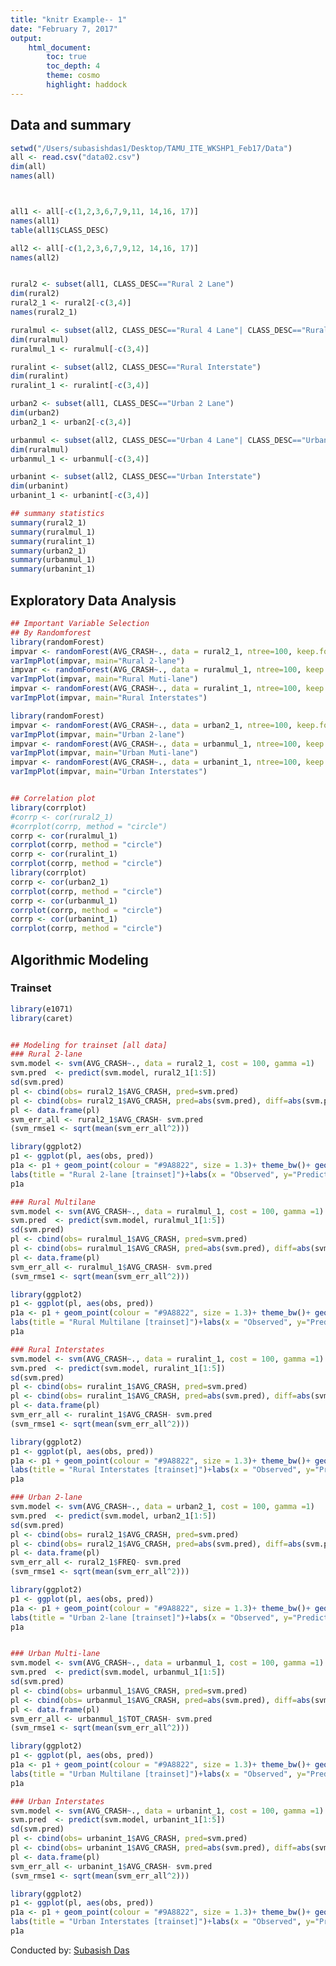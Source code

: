 ```yaml
---
title: "knitr Example-- 1"
date: "February 7, 2017"
output:
    html_document:
        toc: true
        toc_depth: 4
        theme: cosmo
        highlight: haddock
---
```



## Data and summary
```r
setwd("/Users/subasishdas1/Desktop/TAMU_ITE_WKSHP1_Feb17/Data")
all <- read.csv("data02.csv") 
dim(all)
names(all)



all1 <- all[-c(1,2,3,6,7,9,11, 14,16, 17)]
names(all1)
table(all1$CLASS_DESC)

all2 <- all[-c(1,2,3,6,7,9,12, 14,16, 17)]
names(all2)


rural2 <- subset(all1, CLASS_DESC=="Rural 2 Lane")
dim(rural2)
rural2_1 <- rural2[-c(3,4)]
names(rural2_1)

ruralmul <- subset(all2, CLASS_DESC=="Rural 4 Lane"| CLASS_DESC=="Rural 4 Lane Divided")
dim(ruralmul)
ruralmul_1 <- ruralmul[-c(3,4)]

ruralint <- subset(all2, CLASS_DESC=="Rural Interstate")
dim(ruralint)
ruralint_1 <- ruralint[-c(3,4)]

urban2 <- subset(all1, CLASS_DESC=="Urban 2 Lane")
dim(urban2)
urban2_1 <- urban2[-c(3,4)]

urbanmul <- subset(all2, CLASS_DESC=="Urban 4 Lane"| CLASS_DESC=="Urban 4 Lane Divided")
dim(ruralmul)
urbanmul_1 <- urbanmul[-c(3,4)]

urbanint <- subset(all2, CLASS_DESC=="Urban Interstate")
dim(urbanint)
urbanint_1 <- urbanint[-c(3,4)]

## summany statistics
summary(rural2_1)
summary(ruralmul_1)
summary(ruralint_1)
summary(urban2_1)
summary(urbanmul_1)
summary(urbanint_1)

```


## Exploratory Data Analysis
```r
## Important Variable Selection
## By Randomforest
library(randomForest)
impvar <- randomForest(AVG_CRASH~., data = rural2_1, ntree=100, keep.forest=FALSE, importance=TRUE)
varImpPlot(impvar, main="Rural 2-lane")
impvar <- randomForest(AVG_CRASH~., data = ruralmul_1, ntree=100, keep.forest=FALSE, importance=TRUE)
varImpPlot(impvar, main="Rural Muti-lane")
impvar <- randomForest(AVG_CRASH~., data = ruralint_1, ntree=100, keep.forest=FALSE, importance=TRUE)
varImpPlot(impvar, main="Rural Interstates")

library(randomForest)
impvar <- randomForest(AVG_CRASH~., data = urban2_1, ntree=100, keep.forest=FALSE, importance=TRUE)
varImpPlot(impvar, main="Urban 2-lane")
impvar <- randomForest(AVG_CRASH~., data = urbanmul_1, ntree=100, keep.forest=FALSE, importance=TRUE)
varImpPlot(impvar, main="Urban Muti-lane")
impvar <- randomForest(AVG_CRASH~., data = urbanint_1, ntree=100, keep.forest=FALSE, importance=TRUE)
varImpPlot(impvar, main="Urban Interstates")


## Correlation plot
library(corrplot)
#corrp <- cor(rural2_1)
#corrplot(corrp, method = "circle")
corrp <- cor(ruralmul_1)
corrplot(corrp, method = "circle")
corrp <- cor(ruralint_1)
corrplot(corrp, method = "circle")
library(corrplot)
corrp <- cor(urban2_1)
corrplot(corrp, method = "circle")
corrp <- cor(urbanmul_1)
corrplot(corrp, method = "circle")
corrp <- cor(urbanint_1)
corrplot(corrp, method = "circle")
```



## Algorithmic Modeling
### Trainset
```r
library(e1071)
library(caret)


## Modeling for trainset [all data]
### Rural 2-lane
svm.model <- svm(AVG_CRASH~., data = rural2_1, cost = 100, gamma =1)
svm.pred  <- predict(svm.model, rural2_1[1:5])
sd(svm.pred)
pl <- cbind(obs= rural2_1$AVG_CRASH, pred=svm.pred)
pl <- cbind(obs= rural2_1$AVG_CRASH, pred=abs(svm.pred), diff=abs(svm.pred)-rural2_1$AVG_CRASH)
pl <- data.frame(pl)
svm_err_all <- rural2_1$AVG_CRASH- svm.pred
(svm_rmse1 <- sqrt(mean(svm_err_all^2)))

library(ggplot2)
p1 <- ggplot(pl, aes(obs, pred))
p1a <- p1 + geom_point(colour = "#9A8822", size = 1.3)+ theme_bw()+ geom_abline(slope=1,size = 0.6)+ geom_abline(intercept=3.5, slope=1, color="#F98400",size = 0.6,linetype=4)+geom_abline(intercept=-3.5, slope=1, color="#F98400",size = 0.6,linetype=4)+
labs(title = "Rural 2-lane [trainset]")+labs(x = "Observed", y="Predicted")
p1a

### Rural Multilane
svm.model <- svm(AVG_CRASH~., data = ruralmul_1, cost = 100, gamma =1)
svm.pred  <- predict(svm.model, ruralmul_1[1:5])
sd(svm.pred)
pl <- cbind(obs= ruralmul_1$AVG_CRASH, pred=svm.pred)
pl <- cbind(obs= ruralmul_1$AVG_CRASH, pred=abs(svm.pred), diff=abs(svm.pred)-ruralmul_1$AVG_CRASH)
pl <- data.frame(pl)
svm_err_all <- ruralmul_1$AVG_CRASH- svm.pred
(svm_rmse1 <- sqrt(mean(svm_err_all^2)))

library(ggplot2)
p1 <- ggplot(pl, aes(obs, pred))
p1a <- p1 + geom_point(colour = "#9A8822", size = 1.3)+ theme_bw()+ geom_abline(slope=1,size = 0.6)+ geom_abline(intercept=4.6, slope=1, color="#F98400",size = 0.6,linetype=4)+geom_abline(intercept=-4.6, slope=1, color="#F98400",size = 0.6,linetype=4)+
labs(title = "Rural Multilane [trainset]")+labs(x = "Observed", y="Predicted")
p1a

### Rural Interstates
svm.model <- svm(AVG_CRASH~., data = ruralint_1, cost = 100, gamma =1)
svm.pred  <- predict(svm.model, ruralint_1[1:5])
sd(svm.pred)
pl <- cbind(obs= ruralint_1$AVG_CRASH, pred=svm.pred)
pl <- cbind(obs= ruralint_1$AVG_CRASH, pred=abs(svm.pred), diff=abs(svm.pred)-ruralint_1$AVG_CRASH)
pl <- data.frame(pl)
svm_err_all <- ruralint_1$AVG_CRASH- svm.pred
(svm_rmse1 <- sqrt(mean(svm_err_all^2)))

library(ggplot2)
p1 <- ggplot(pl, aes(obs, pred))
p1a <- p1 + geom_point(colour = "#9A8822", size = 1.3)+ theme_bw()+ geom_abline(slope=1,size = 0.6)+ geom_abline(intercept=16.3, slope=1, color="#F98400",size = 0.6,linetype=4)+geom_abline(intercept=-16.3, slope=1, color="#F98400",size = 0.6,linetype=4)+
labs(title = "Rural Interstates [trainset]")+labs(x = "Observed", y="Predicted")
p1a

### Urban 2-lane
svm.model <- svm(AVG_CRASH~., data = urban2_1, cost = 100, gamma =1)
svm.pred  <- predict(svm.model, urban2_1[1:5])
sd(svm.pred)
pl <- cbind(obs= rural2_1$AVG_CRASH, pred=svm.pred)
pl <- cbind(obs= rural2_1$AVG_CRASH, pred=abs(svm.pred), diff=abs(svm.pred)-rural2_1$AVG_CRASH)
pl <- data.frame(pl)
svm_err_all <- rural2_1$FREQ- svm.pred
(svm_rmse1 <- sqrt(mean(svm_err_all^2)))

library(ggplot2)
p1 <- ggplot(pl, aes(obs, pred))
p1a <- p1 + geom_point(colour = "#9A8822", size = 1.3)+ theme_bw()+ geom_abline(slope=1,size = 0.6)+ geom_abline(intercept=8.3, slope=1, color="#F98400",size = 0.6,linetype=4)+geom_abline(intercept=-8.3, slope=1, color="#F98400",size = 0.6,linetype=4)+
labs(title = "Urban 2-lane [trainset]")+labs(x = "Observed", y="Predicted")
p1a


### Urban Multi-lane
svm.model <- svm(AVG_CRASH~., data = urbanmul_1, cost = 100, gamma =1)
svm.pred  <- predict(svm.model, urbanmul_1[1:5])
sd(svm.pred)
pl <- cbind(obs= urbanmul_1$AVG_CRASH, pred=svm.pred)
pl <- cbind(obs= urbanmul_1$AVG_CRASH, pred=abs(svm.pred), diff=abs(svm.pred)-urbanmul_1$AVG_CRASH)
pl <- data.frame(pl)
svm_err_all <- urbanmul_1$TOT_CRASH- svm.pred
(svm_rmse1 <- sqrt(mean(svm_err_all^2)))

library(ggplot2)
p1 <- ggplot(pl, aes(obs, pred))
p1a <- p1 + geom_point(colour = "#9A8822", size = 1.3)+ theme_bw()+ geom_abline(slope=1,size = 0.6)+ geom_abline(intercept=27.3, slope=1, color="#F98400",size = 0.6,linetype=4)+geom_abline(intercept=-27.3, slope=1, color="#F98400",size = 0.6,linetype=4)+
labs(title = "Urban Multilane [trainset]")+labs(x = "Observed", y="Predicted")
p1a

### Urban Interstates
svm.model <- svm(AVG_CRASH~., data = urbanint_1, cost = 100, gamma =1)
svm.pred  <- predict(svm.model, urbanint_1[1:5])
sd(svm.pred)
pl <- cbind(obs= urbanint_1$AVG_CRASH, pred=svm.pred)
pl <- cbind(obs= urbanint_1$AVG_CRASH, pred=abs(svm.pred), diff=abs(svm.pred)-urbanint_1$AVG_CRASH)
pl <- data.frame(pl)
svm_err_all <- urbanint_1$AVG_CRASH- svm.pred
(svm_rmse1 <- sqrt(mean(svm_err_all^2)))

library(ggplot2)
p1 <- ggplot(pl, aes(obs, pred))
p1a <- p1 + geom_point(colour = "#9A8822", size = 1.3)+ theme_bw()+ geom_abline(slope=1,size = 0.6)+ geom_abline(intercept=23.8, slope=1, color="#F98400",size = 0.6,linetype=4)+geom_abline(intercept=-23.8, slope=1, color="#F98400",size = 0.6,linetype=4)+
labs(title = "Urban Interstates [trainset]")+labs(x = "Observed", y="Predicted")
p1a

```

Conducted by: [Subasish Das](http://subasish.github.io)
